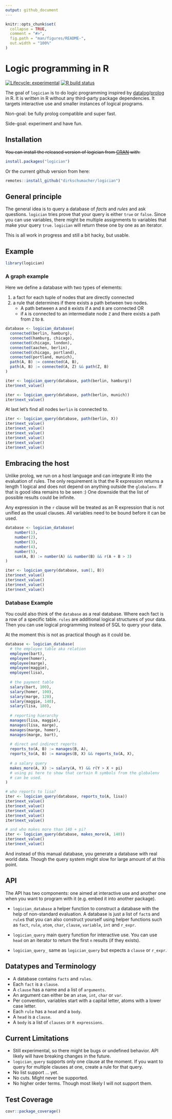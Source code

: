 ```yaml
---
output: github_document
---
```


<!-- README.md is generated from README.Rmd. Please edit that file -->

```r
knitr::opts_chunk$set(
  collapse = TRUE,
  comment = "#>",
  fig.path = "man/figures/README-",
  out.width = "100%"
)
```

# Logic programming in R

<!-- badges: start -->
[![Lifecycle: experimental](https://img.shields.io/badge/lifecycle-experimental-orange.svg)](https://www.tidyverse.org/lifecycle/#experimental)
[![R build status](https://github.com/dirkschumacher/logician/workflows/R-CMD-check/badge.svg)](https://github.com/dirkschumacher/logician/actions)
<!-- badges: end -->

The goal of `logician` is to do logic programming inspired by [datalog](https://en.wikipedia.org/wiki/Datalog)/[prolog](https://en.wikipedia.org/wiki/Prolog) in R.
It is written in R without any third-party package dependencies. It targets interactive use
and smaller instances of logical programs.

Non-goal: be fully prolog compatible and super fast.

Side-goal: experiment and have fun.

## Installation

~~You can install the released version of logician from [CRAN](https://CRAN.R-project.org) with:~~

``` r
install.packages("logician")
```

Or the current github version from here:

``` r
remotes::install_github("dirkschumacher/logician")
```

## General principle

The general idea is to query a database of *facts* and *rules* and ask questions.
`logician` tries prove that your query is either `true` or `false`. Since you
can use variables, there might be multiple assignments to variables that make
your query `true`. `logician` will return these one by one as an iterator.

This is all work in progress and still a bit hacky, but usable.

## Example

```r
library(logician)
```

### A graph example

Here we define a database with two types of elements:

1. a fact for each tuple of nodes that are directly connected
2. a rule that determines if there exists a path between two nodes.
    * A path between `A` and `B` exists if `A` and `B` are connected OR
    * if `A` is connected to an intermediate node `Z` and there exists a path from
      `Z` to `B`.

```r
database <- logician_database(
  connected(berlin, hamburg),
  connected(hamburg, chicago),
  connected(chicago, london),
  connected(aachen, berlin),
  connected(chicago, portland),
  connected(portland, munich),
  path(A, B) := connected(A, B),
  path(A, B) := connected(A, Z) && path(Z, B)
)
```

```r
iter <- logician_query(database, path(berlin, hamburg))
iter$next_value()
```
```r
iter <- logician_query(database, path(berlin, munich))
iter$next_value()
```
At last let's find all nodes `berlin` is connected to.

```r
iter <- logician_query(database, path(berlin, X))
iter$next_value()
iter$next_value()
iter$next_value()
iter$next_value()
iter$next_value()
iter$next_value()
```

## Embracing the host

Unlike prolog, we run on a host language and can integrate R into the evaluation of rules.
The only requirement is that the R expression returns a length 1 logical and does not depend
on anything outside the `globalenv`. If that is good idea remains to be seen :)
One downside that the list of possible results could be infinite.

Any expression in the `r` clause will be treated as an R expression that is
not unified as the usual clauses. All variables need to be bound before
it can be used.

```r
database <- logician_database(
    number(1),
    number(2),
    number(3),
    number(4),
    number(5),
    sum(A, B) := number(A) && number(B) && r(A + B > 3)
)
```

```r
iter <- logician_query(database, sum(1, B))
iter$next_value()
iter$next_value()
iter$next_value()
iter$next_value()
```
### Database Example

You could also think of the `database` as a real database. Where each fact
is a row of a specific table. `rules` are additional logical structures of
your data. Then you can use logical programming instead of SQL to query
your data.

At the moment this is not as practical though as it could be.

```r
database <- logician_database(
  # the employee table aka relation
  employee(bart),
  employee(homer),
  employee(marge),
  employee(maggie),
  employee(lisa),
  
  # the payment table
  salary(bart, 100),
  salary(homer, 100),
  salary(marge, 120),
  salary(maggie, 140),
  salary(lisa, 180),
  
  # reporting hierarchy
  manages(lisa, maggie),
  manages(lisa, marge),
  manages(marge, homer),
  manages(marge, bart),
  
  # direct and indirect reports
  reports_to(A, B) := manages(B, A),
  reports_to(A, B) := manages(B, X) && reports_to(A, X),
  
  # a salary query
  makes_more(A, X) := salary(A, Y) && r(Y > X + pi)
  # using pi here to show that certain R symbols from the globalenv
  # can be used.
)
```

```r
# who reports to lisa?
iter <- logician_query(database, reports_to(A, lisa))
iter$next_value()
iter$next_value()
iter$next_value()
iter$next_value()
iter$next_value()

# and who makes more than 140 + pi?
iter <- logician_query(database, makes_more(A, 140))
iter$next_value()
iter$next_value()
```

And instead of this manual database, you generate a database with real world data.
Though the query system might slow for large amount of at this point.

## API

The API has two components: one aimed at interactive use and another one
when you want to program with it (e.g. embed it into another package).

* `logician_database` a helper function to construct a database with the help of
 non-standard evaluation. A database is just a list of `fact`s and `rule`s
 that you can also construct yourself using helper functions such
 as `fact`, `rule`, `atom`, `char`, `clause`, `variable`, `int` and `r_expr`.

* `logician_query` main query function for interactive use. You can use `head`
  on an iterator to return the first `n` results (if they exists).

* `logician_query_` same as `logician_query` but expects a `clause` or `r_expr`.

## Datatypes and Terminology

* A database contains `facts` and `rules`.
* Each `fact` is a `clause`.
* A `clause` has a name and a list of `arguments`.
* An argument can either be an `atom`, `int`, `char` or `var`.
* Per convention, variables start with a capital letter, atoms with a lower case letter.
* Each `rule` has a `head` and a `body`.
* A `head` is a `clause`.
* A `body` is a list of `clauses` or `R expressions`.

## Current Limitations

* Still experimental, so there might be bugs or undefined behavior.
  API likely will have breaking changes in the future.
* `logician_query` supports only one clause at the moment. If you want to query
  for multiple clauses at one, create a rule for that query.
* No list support ... yet.
* No cuts. Might never be supported.
* No higher order terms. Though most likely I will not support them.

## Test Coverage

```r
covr::package_coverage()
```


